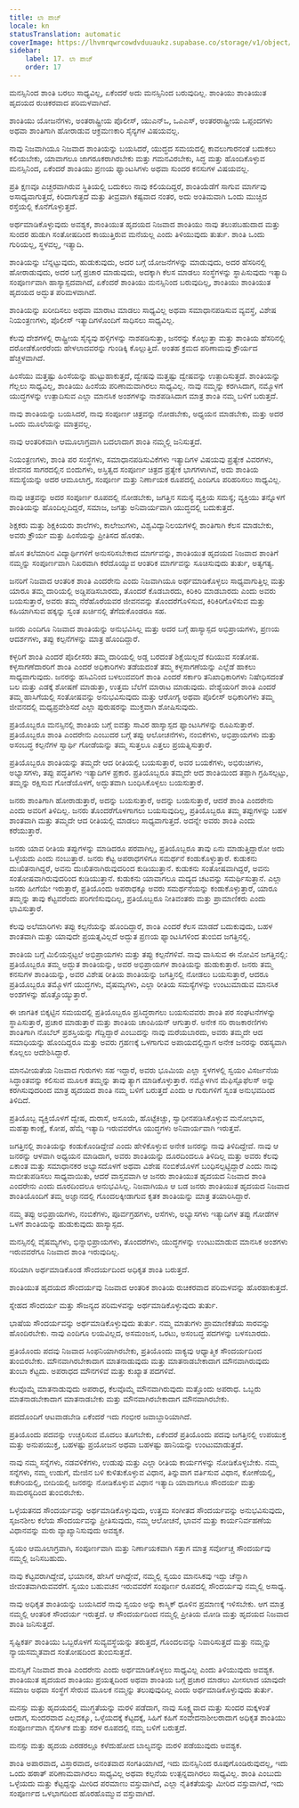 ```yaml
---
title: ಲಾ ಪಾಜ್
locale: kn
statusTranslation: automatic
coverImage: https://lhvmrqwrcowdvduuaukz.supabase.co/storage/v1/object/public/strapi-uploads/small_cover-educacion-fundamental.webp-2d51a7828a2b1309555be27f7e2a61a0.webp
sidebar:
    label: 17. ಲಾ ಪಾಜ್
    order: 17
---
```

ಮನಸ್ಸಿನಿಂದ ಶಾಂತಿ ಬರಲು ಸಾಧ್ಯವಿಲ್ಲ, ಏಕೆಂದರೆ ಅದು ಮನಸ್ಸಿನಿಂದ ಬರುವುದಿಲ್ಲ. ಶಾಂತಿಯು ಶಾಂತಿಯುತ ಹೃದಯದ ರುಚಿಕರವಾದ ಪರಿಮಳವಾಗಿದೆ.

ಶಾಂತಿಯು ಯೋಜನೆಗಳು, ಅಂತರಾಷ್ಟ್ರೀಯ ಪೊಲೀಸ್, ಯುಎನ್ಒ, ಒಎಎಸ್, ಅಂತರರಾಷ್ಟ್ರೀಯ ಒಪ್ಪಂದಗಳು ಅಥವಾ ಶಾಂತಿಗಾಗಿ ಹೋರಾಡುವ ಆಕ್ರಮಣಕಾರಿ ಸೈನ್ಯಗಳ ವಿಷಯವಲ್ಲ.

ನಾವು ನಿಜವಾಗಿಯೂ ನಿಜವಾದ ಶಾಂತಿಯನ್ನು ಬಯಸಿದರೆ, ಯುದ್ಧದ ಸಮಯದಲ್ಲಿ ಕಾವಲುಗಾರನಂತೆ ಬದುಕಲು ಕಲಿಯಬೇಕು, ಯಾವಾಗಲೂ ಜಾಗರೂಕರಾಗಿರಬೇಕು ಮತ್ತು ಗಮನವಿರಬೇಕು, ಸಿದ್ಧ ಮತ್ತು ಹೊಂದಿಕೊಳ್ಳುವ ಮನಸ್ಸಿನಿಂದ, ಏಕೆಂದರೆ ಶಾಂತಿಯು ಪ್ರಣಯ ಫ್ಯಾಂಟಸಿಗಳು ಅಥವಾ ಸುಂದರ ಕನಸುಗಳ ವಿಷಯವಲ್ಲ.

ಪ್ರತಿ ಕ್ಷಣವೂ ಎಚ್ಚರವಾಗಿರುವ ಸ್ಥಿತಿಯಲ್ಲಿ ಬದುಕಲು ನಾವು ಕಲಿಯದಿದ್ದರೆ, ಶಾಂತಿಯೆಡೆಗೆ ಸಾಗುವ ಮಾರ್ಗವು ಅಸಾಧ್ಯವಾಗುತ್ತದೆ, ಕಿರಿದಾಗುತ್ತದೆ ಮತ್ತು ತೀವ್ರವಾಗಿ ಕಷ್ಟವಾದ ನಂತರ, ಅದು ಅಂತಿಮವಾಗಿ ಒಂದು ಮುಚ್ಚಿದ ರಸ್ತೆಯಲ್ಲಿ ಕೊನೆಗೊಳ್ಳುತ್ತದೆ.

ಅರ್ಥಮಾಡಿಕೊಳ್ಳುವುದು ಅವಶ್ಯಕ, ಶಾಂತಿಯುತ ಹೃದಯದ ನಿಜವಾದ ಶಾಂತಿಯು ನಾವು ತಲುಪಬಹುದಾದ ಮತ್ತು ಸುಂದರ ಹುಡುಗಿ ಸಂತೋಷದಿಂದ ಕಾಯುತ್ತಿರುವ ಮನೆಯಲ್ಲ ಎಂದು ತಿಳಿಯುವುದು ತುರ್ತು. ಶಾಂತಿ ಒಂದು ಗುರಿಯಲ್ಲ, ಸ್ಥಳವಲ್ಲ, ಇತ್ಯಾದಿ.

ಶಾಂತಿಯನ್ನು ಬೆನ್ನಟ್ಟುವುದು, ಹುಡುಕುವುದು, ಅದರ ಬಗ್ಗೆ ಯೋಜನೆಗಳನ್ನು ಮಾಡುವುದು, ಅದರ ಹೆಸರಿನಲ್ಲಿ ಹೋರಾಡುವುದು, ಅದರ ಬಗ್ಗೆ ಪ್ರಚಾರ ಮಾಡುವುದು, ಅದಕ್ಕಾಗಿ ಕೆಲಸ ಮಾಡಲು ಸಂಸ್ಥೆಗಳನ್ನು ಸ್ಥಾಪಿಸುವುದು ಇತ್ಯಾದಿ ಸಂಪೂರ್ಣವಾಗಿ ಹಾಸ್ಯಾಸ್ಪದವಾಗಿದೆ, ಏಕೆಂದರೆ ಶಾಂತಿಯು ಮನಸ್ಸಿನಿಂದ ಬರುವುದಿಲ್ಲ, ಶಾಂತಿಯು ಶಾಂತಿಯುತ ಹೃದಯದ ಅದ್ಭುತ ಪರಿಮಳವಾಗಿದೆ.

ಶಾಂತಿಯನ್ನು ಖರೀದಿಸಲು ಅಥವಾ ಮಾರಾಟ ಮಾಡಲು ಸಾಧ್ಯವಿಲ್ಲ ಅಥವಾ ಸಮಾಧಾನಪಡಿಸುವ ವ್ಯವಸ್ಥೆ, ವಿಶೇಷ ನಿಯಂತ್ರಣಗಳು, ಪೊಲೀಸ್ ಇತ್ಯಾದಿಗಳೊಂದಿಗೆ ಸಾಧಿಸಲು ಸಾಧ್ಯವಿಲ್ಲ.

ಕೆಲವು ದೇಶಗಳಲ್ಲಿ ರಾಷ್ಟ್ರೀಯ ಸೈನ್ಯವು ಹಳ್ಳಿಗಳನ್ನು ನಾಶಪಡಿಸುತ್ತಾ, ಜನರನ್ನು ಕೊಲ್ಲುತ್ತಾ ಮತ್ತು ಶಾಂತಿಯ ಹೆಸರಿನಲ್ಲಿ ದರೋಡೆಕೋರರೆಂದು ಹೇಳಲಾದವರನ್ನು ಗುಂಡಿಕ್ಕಿ ಕೊಲ್ಲುತ್ತಿದೆ. ಅಂತಹ ಕ್ರಮದ ಪರಿಣಾಮವು ಕ್ರೌರ್ಯದ ಹೆಚ್ಚಳವಾಗಿದೆ.

ಹಿಂಸೆಯು ಮತ್ತಷ್ಟು ಹಿಂಸೆಯನ್ನು ಹುಟ್ಟುಹಾಕುತ್ತದೆ, ದ್ವೇಷವು ಮತ್ತಷ್ಟು ದ್ವೇಷವನ್ನು ಉತ್ಪಾದಿಸುತ್ತದೆ. ಶಾಂತಿಯನ್ನು ಗೆಲ್ಲಲು ಸಾಧ್ಯವಿಲ್ಲ, ಶಾಂತಿಯು ಹಿಂಸೆಯ ಪರಿಣಾಮವಾಗಿರಲು ಸಾಧ್ಯವಿಲ್ಲ. ನಾವು ನಮ್ಮನ್ನು ಕರಗಿಸಿದಾಗ, ನಮ್ಮೊಳಗೆ ಯುದ್ಧಗಳನ್ನು ಉತ್ಪಾದಿಸುವ ಎಲ್ಲಾ ಮಾನಸಿಕ ಅಂಶಗಳನ್ನು ನಾಶಪಡಿಸಿದಾಗ ಮಾತ್ರ ಶಾಂತಿ ನಮ್ಮ ಬಳಿಗೆ ಬರುತ್ತದೆ.

ನಾವು ಶಾಂತಿಯನ್ನು ಬಯಸಿದರೆ, ನಾವು ಸಂಪೂರ್ಣ ಚಿತ್ರವನ್ನು ನೋಡಬೇಕು, ಅಧ್ಯಯನ ಮಾಡಬೇಕು, ಮತ್ತು ಅದರ ಒಂದು ಮೂಲೆಯನ್ನು ಮಾತ್ರವಲ್ಲ.

ನಾವು ಆಂತರಿಕವಾಗಿ ಆಮೂಲಾಗ್ರವಾಗಿ ಬದಲಾದಾಗ ಶಾಂತಿ ನಮ್ಮಲ್ಲಿ ಜನಿಸುತ್ತದೆ.

ನಿಯಂತ್ರಣಗಳು, ಶಾಂತಿ ಪರ ಸಂಸ್ಥೆಗಳು, ಸಮಾಧಾನಪಡಿಸುವಿಕೆಗಳು ಇತ್ಯಾದಿಗಳ ವಿಷಯವು ಪ್ರತ್ಯೇಕ ವಿವರಗಳು, ಜೀವನದ ಸಾಗರದಲ್ಲಿನ ಬಿಂದುಗಳು, ಅಸ್ತಿತ್ವದ ಸಂಪೂರ್ಣ ಚಿತ್ರದ ಪ್ರತ್ಯೇಕ ಭಾಗಗಳಾಗಿವೆ, ಅದು ಶಾಂತಿಯ ಸಮಸ್ಯೆಯನ್ನು ಅದರ ಆಮೂಲಾಗ್ರ, ಸಂಪೂರ್ಣ ಮತ್ತು ನಿರ್ಣಾಯಕ ರೂಪದಲ್ಲಿ ಎಂದಿಗೂ ಪರಿಹರಿಸಲು ಸಾಧ್ಯವಿಲ್ಲ.

ನಾವು ಚಿತ್ರವನ್ನು ಅದರ ಸಂಪೂರ್ಣ ರೂಪದಲ್ಲಿ ನೋಡಬೇಕು, ಜಗತ್ತಿನ ಸಮಸ್ಯೆ ವ್ಯಕ್ತಿಯ ಸಮಸ್ಯೆ; ವ್ಯಕ್ತಿಯು ತನ್ನೊಳಗೆ ಶಾಂತಿಯನ್ನು ಹೊಂದಿಲ್ಲದಿದ್ದರೆ, ಸಮಾಜ, ಜಗತ್ತು ಅನಿವಾರ್ಯವಾಗಿ ಯುದ್ಧದಲ್ಲಿ ಬದುಕುತ್ತದೆ.

ಶಿಕ್ಷಕರು ಮತ್ತು ಶಿಕ್ಷಕಿಯರು ಶಾಲೆಗಳು, ಕಾಲೇಜುಗಳು, ವಿಶ್ವವಿದ್ಯಾನಿಲಯಗಳಲ್ಲಿ ಶಾಂತಿಗಾಗಿ ಕೆಲಸ ಮಾಡಬೇಕು, ಅವರು ಕ್ರೌರ್ಯ ಮತ್ತು ಹಿಂಸೆಯನ್ನು ಪ್ರೀತಿಸದ ಹೊರತು.

ಹೊಸ ತಲೆಮಾರಿನ ವಿದ್ಯಾರ್ಥಿಗಳಿಗೆ ಅನುಸರಿಸಬೇಕಾದ ಮಾರ್ಗವನ್ನು, ಶಾಂತಿಯುತ ಹೃದಯದ ನಿಜವಾದ ಶಾಂತಿಗೆ ನಮ್ಮನ್ನು ಸಂಪೂರ್ಣವಾಗಿ ನಿಖರವಾಗಿ ಕರೆದೊಯ್ಯುವ ಆಂತರಿಕ ಮಾರ್ಗವನ್ನು ಸೂಚಿಸುವುದು ತುರ್ತು, ಅತ್ಯಗತ್ಯ.

ಜನರಿಗೆ ನಿಜವಾದ ಆಂತರಿಕ ಶಾಂತಿ ಎಂದರೇನು ಎಂದು ನಿಜವಾಗಿಯೂ ಅರ್ಥಮಾಡಿಕೊಳ್ಳಲು ಸಾಧ್ಯವಾಗುತ್ತಿಲ್ಲ ಮತ್ತು ಯಾರೂ ತಮ್ಮ ದಾರಿಯಲ್ಲಿ ಅಡ್ಡಿಪಡಿಸಬಾರದು, ತೊಂದರೆ ಕೊಡಬಾರದು, ಕಿರಿಕಿರಿ ಮಾಡಬಾರದು ಎಂದು ಅವರು ಬಯಸುತ್ತಾರೆ, ಅವರು ತಮ್ಮ ನೆರೆಹೊರೆಯವರ ಜೀವನವನ್ನು ತೊಂದರೆಗೊಳಿಸುವ, ಕಿರಿಕಿರಿಗೊಳಿಸುವ ಮತ್ತು ಕಹಿಯಾಗಿಸುವ ಹಕ್ಕನ್ನು ಸ್ವಂತ ಖರ್ಚಿನಲ್ಲಿ ತೆಗೆದುಕೊಂಡರೂ ಸಹ.

ಜನರು ಎಂದಿಗೂ ನಿಜವಾದ ಶಾಂತಿಯನ್ನು ಅನುಭವಿಸಿಲ್ಲ ಮತ್ತು ಅದರ ಬಗ್ಗೆ ಹಾಸ್ಯಾಸ್ಪದ ಅಭಿಪ್ರಾಯಗಳು, ಪ್ರಣಯ ಆದರ್ಶಗಳು, ತಪ್ಪು ಕಲ್ಪನೆಗಳನ್ನು ಮಾತ್ರ ಹೊಂದಿದ್ದಾರೆ.

ಕಳ್ಳರಿಗೆ ಶಾಂತಿ ಎಂದರೆ ಪೊಲೀಸರು ತಮ್ಮ ದಾರಿಯಲ್ಲಿ ಅಡ್ಡ ಬರದಂತೆ ಶಿಕ್ಷೆಯಿಲ್ಲದೆ ಕದಿಯುವ ಸಂತೋಷ. ಕಳ್ಳಸಾಗಣೆದಾರರಿಗೆ ಶಾಂತಿ ಎಂದರೆ ಅಧಿಕಾರಿಗಳು ತಡೆಯದಂತೆ ತಮ್ಮ ಕಳ್ಳಸಾಗಣೆಯನ್ನು ಎಲ್ಲೆಡೆ ಹಾಕಲು ಸಾಧ್ಯವಾಗುವುದು. ಜನರನ್ನು ಹಸಿವಿನಿಂದ ಬಳಲುವವರಿಗೆ ಶಾಂತಿ ಎಂದರೆ ಸರ್ಕಾರಿ ತನಿಖಾಧಿಕಾರಿಗಳು ನಿಷೇಧಿಸದಂತೆ ಬಲ ಮತ್ತು ಎಡಕ್ಕೆ ಶೋಷಣೆ ಮಾಡುತ್ತಾ, ಉತ್ತಮ ಬೆಲೆಗೆ ಮಾರಾಟ ಮಾಡುವುದು. ವೇಶ್ಯೆಯರಿಗೆ ಶಾಂತಿ ಎಂದರೆ ತಮ್ಮ ಹಾಸಿಗೆಯಲ್ಲಿ ಸಂತೋಷವನ್ನು ಅನುಭವಿಸುವುದು ಮತ್ತು ಆರೋಗ್ಯ ಅಥವಾ ಪೊಲೀಸ್ ಅಧಿಕಾರಿಗಳು ತಮ್ಮ ಜೀವನದಲ್ಲಿ ಮಧ್ಯಪ್ರವೇಶಿಸದೆ ಎಲ್ಲಾ ಪುರುಷರನ್ನು ಮುಕ್ತವಾಗಿ ಶೋಷಿಸುವುದು.

ಪ್ರತಿಯೊಬ್ಬರೂ ಮನಸ್ಸಿನಲ್ಲಿ ಶಾಂತಿಯ ಬಗ್ಗೆ ಐವತ್ತು ಸಾವಿರ ಹಾಸ್ಯಾಸ್ಪದ ಫ್ಯಾಂಟಸಿಗಳನ್ನು ರೂಪಿಸುತ್ತಾರೆ. ಪ್ರತಿಯೊಬ್ಬರೂ ಶಾಂತಿ ಎಂದರೇನು ಎಂಬುದರ ಬಗ್ಗೆ ತಪ್ಪು ಆಲೋಚನೆಗಳು, ನಂಬಿಕೆಗಳು, ಅಭಿಪ್ರಾಯಗಳು ಮತ್ತು ಅಸಂಬದ್ಧ ಕಲ್ಪನೆಗಳ ಸ್ವಾರ್ಥಿ ಗೋಡೆಯನ್ನು ತಮ್ಮ ಸುತ್ತಲೂ ಎತ್ತಲು ಪ್ರಯತ್ನಿಸುತ್ತಾರೆ.

ಪ್ರತಿಯೊಬ್ಬರೂ ಶಾಂತಿಯನ್ನು ತಮ್ಮದೇ ಆದ ರೀತಿಯಲ್ಲಿ ಬಯಸುತ್ತಾರೆ, ಅವರ ಬಯಕೆಗಳು, ಅಭಿರುಚಿಗಳು, ಅಭ್ಯಾಸಗಳು, ತಪ್ಪು ಪದ್ಧತಿಗಳು ಇತ್ಯಾದಿಗಳ ಪ್ರಕಾರ. ಪ್ರತಿಯೊಬ್ಬರೂ ತಮ್ಮದೇ ಆದ ಶಾಂತಿಯಿಂದ ತಪ್ಪಾಗಿ ಗ್ರಹಿಸಲ್ಪಟ್ಟು, ತಮ್ಮನ್ನು ರಕ್ಷಿಸುವ ಗೋಡೆಯೊಳಗೆ, ಅದ್ಭುತವಾಗಿ ಬಂಧಿಸಿಕೊಳ್ಳಲು ಬಯಸುತ್ತಾರೆ.

ಜನರು ಶಾಂತಿಗಾಗಿ ಹೋರಾಡುತ್ತಾರೆ, ಅದನ್ನು ಬಯಸುತ್ತಾರೆ, ಅದನ್ನು ಬಯಸುತ್ತಾರೆ, ಆದರೆ ಶಾಂತಿ ಎಂದರೇನು ಎಂದು ಅವರಿಗೆ ತಿಳಿದಿಲ್ಲ. ಜನರು ತೊಂದರೆಗೊಳಗಾಗಲು ಬಯಸುವುದಿಲ್ಲ, ಪ್ರತಿಯೊಬ್ಬರೂ ತಮ್ಮ ತಪ್ಪುಗಳನ್ನು ಬಹಳ ಶಾಂತವಾಗಿ ಮತ್ತು ತಮ್ಮದೇ ಆದ ರೀತಿಯಲ್ಲಿ ಮಾಡಲು ಸಾಧ್ಯವಾಗುತ್ತದೆ. ಅದನ್ನೇ ಅವರು ಶಾಂತಿ ಎಂದು ಕರೆಯುತ್ತಾರೆ.

ಜನರು ಯಾವ ರೀತಿಯ ತಪ್ಪುಗಳನ್ನು ಮಾಡಿದರೂ ಪರವಾಗಿಲ್ಲ, ಪ್ರತಿಯೊಬ್ಬರೂ ತಾವು ಏನು ಮಾಡುತ್ತಿದ್ದಾರೋ ಅದು ಒಳ್ಳೆಯದು ಎಂದು ನಂಬುತ್ತಾರೆ. ಜನರು ಕೆಟ್ಟ ಅಪರಾಧಗಳಿಗೂ ಸಮರ್ಥನೆ ಕಂಡುಕೊಳ್ಳುತ್ತಾರೆ. ಕುಡುಕನು ದುಃಖಿತನಾಗಿದ್ದರೆ, ಅವನು ದುಃಖಿತನಾಗಿರುವುದರಿಂದ ಕುಡಿಯುತ್ತಾನೆ. ಕುಡುಕನು ಸಂತೋಷವಾಗಿದ್ದರೆ, ಅವನು ಸಂತೋಷವಾಗಿರುವುದರಿಂದ ಕುಡಿಯುತ್ತಾನೆ. ಕುಡುಕನು ಯಾವಾಗಲೂ ಮದ್ಯದ ಚಟವನ್ನು ಸಮರ್ಥಿಸುತ್ತಾನೆ. ಎಲ್ಲಾ ಜನರು ಹೀಗೆಯೇ ಇರುತ್ತಾರೆ, ಪ್ರತಿಯೊಂದು ಅಪರಾಧಕ್ಕೂ ಅವರು ಸಮರ್ಥನೆಯನ್ನು ಕಂಡುಕೊಳ್ಳುತ್ತಾರೆ, ಯಾರೂ ತಮ್ಮನ್ನು ತಾವು ಕೆಟ್ಟವರೆಂದು ಪರಿಗಣಿಸುವುದಿಲ್ಲ, ಪ್ರತಿಯೊಬ್ಬರೂ ನೀತಿವಂತರು ಮತ್ತು ಪ್ರಾಮಾಣಿಕರು ಎಂದು ಭಾವಿಸುತ್ತಾರೆ.

ಕೆಲವು ಅಲೆಮಾರಿಗಳು ತಪ್ಪು ಕಲ್ಪನೆಯನ್ನು ಹೊಂದಿದ್ದಾರೆ, ಶಾಂತಿ ಎಂದರೆ ಕೆಲಸ ಮಾಡದೆ ಬದುಕುವುದು, ಬಹಳ ಶಾಂತವಾಗಿ ಮತ್ತು ಯಾವುದೇ ಪ್ರಯತ್ನವಿಲ್ಲದೆ ಅದ್ಭುತ ಪ್ರಣಯ ಫ್ಯಾಂಟಸಿಗಳಿಂದ ತುಂಬಿದ ಜಗತ್ತಿನಲ್ಲಿ.

ಶಾಂತಿಯ ಬಗ್ಗೆ ಮಿಲಿಯನ್ಗಟ್ಟಲೆ ಅಭಿಪ್ರಾಯಗಳು ಮತ್ತು ತಪ್ಪು ಕಲ್ಪನೆಗಳಿವೆ. ನಾವು ವಾಸಿಸುವ ಈ ನೋವಿನ ಜಗತ್ತಿನಲ್ಲಿ: ಪ್ರತಿಯೊಬ್ಬರೂ ತಮ್ಮ ಅದ್ಭುತ ಶಾಂತಿಯನ್ನು, ಅವರ ಅಭಿಪ್ರಾಯಗಳ ಶಾಂತಿಯನ್ನು ಹುಡುಕುತ್ತಾರೆ. ಜನರು ತಮ್ಮ ಕನಸುಗಳ ಶಾಂತಿಯನ್ನು, ಅವರ ವಿಶೇಷ ರೀತಿಯ ಶಾಂತಿಯನ್ನು ಜಗತ್ತಿನಲ್ಲಿ ನೋಡಲು ಬಯಸುತ್ತಾರೆ, ಆದರೂ ಪ್ರತಿಯೊಬ್ಬರೂ ತಮ್ಮೊಳಗೆ ಯುದ್ಧಗಳು, ವೈಷಮ್ಯಗಳು, ಎಲ್ಲಾ ರೀತಿಯ ಸಮಸ್ಯೆಗಳನ್ನು ಉಂಟುಮಾಡುವ ಮಾನಸಿಕ ಅಂಶಗಳನ್ನು ಹೊತ್ತೊಯ್ಯುತ್ತಾರೆ.

ಈ ಜಾಗತಿಕ ಬಿಕ್ಕಟ್ಟಿನ ಸಮಯದಲ್ಲಿ ಪ್ರತಿಯೊಬ್ಬರೂ ಪ್ರಸಿದ್ಧರಾಗಲು ಬಯಸುವವರು ಶಾಂತಿ ಪರ ಸಂಘಟನೆಗಳನ್ನು ಸ್ಥಾಪಿಸುತ್ತಾರೆ, ಪ್ರಚಾರ ಮಾಡುತ್ತಾರೆ ಮತ್ತು ಶಾಂತಿಯ ಚಾಂಪಿಯನ್ ಆಗುತ್ತಾರೆ. ಅನೇಕ ನರಿ ರಾಜಕಾರಣಿಗಳು ಶಾಂತಿಗಾಗಿ ನೊಬೆಲ್ ಪ್ರಶಸ್ತಿಯನ್ನು ಗೆದ್ದಿದ್ದಾರೆ ಎಂಬುದನ್ನು ನಾವು ಮರೆಯಬಾರದು, ಅವರು ತಮ್ಮದೇ ಆದ ಸಮಾಧಿಯನ್ನು ಹೊಂದಿದ್ದರೂ ಮತ್ತು ಅವರು ಗ್ರಹಣಕ್ಕೆ ಒಳಗಾಗುವ ಅಪಾಯದಲ್ಲಿದ್ದಾಗ ಅನೇಕ ಜನರನ್ನು ರಹಸ್ಯವಾಗಿ ಕೊಲ್ಲಲು ಆದೇಶಿಸಿದ್ದಾರೆ.

ಮಾನವೀಯತೆಯ ನಿಜವಾದ ಗುರುಗಳು ಸಹ ಇದ್ದಾರೆ, ಅವರು ಭೂಮಿಯ ಎಲ್ಲಾ ಸ್ಥಳಗಳಲ್ಲಿ ಸ್ವಯಂ ವಿಸರ್ಜನೆಯ ಸಿದ್ಧಾಂತವನ್ನು ಕಲಿಸುವ ಮೂಲಕ ತಮ್ಮನ್ನು ತಾವು ತ್ಯಾಗ ಮಾಡಿಕೊಳ್ಳುತ್ತಾರೆ. ನಮ್ಮೊಳಗಿನ ಮೆಫಿಸ್ಟೊಫೆಲಸ್ ಅನ್ನು ಕರಗಿಸುವುದರಿಂದ ಮಾತ್ರ ಹೃದಯದ ಶಾಂತಿ ನಮ್ಮ ಬಳಿಗೆ ಬರುತ್ತದೆ ಎಂದು ಆ ಗುರುಗಳಿಗೆ ಸ್ವಂತ ಅನುಭವದಿಂದ ತಿಳಿದಿದೆ.

ಪ್ರತಿಯೊಬ್ಬ ವ್ಯಕ್ತಿಯೊಳಗೆ ದ್ವೇಷ, ದುರಾಸೆ, ಅಸೂಯೆ, ಹೊಟ್ಟೆಕಿಚ್ಚು, ಸ್ವಾಧೀನಪಡಿಸಿಕೊಳ್ಳುವ ಮನೋಭಾವ, ಮಹತ್ವಾಕಾಂಕ್ಷೆ, ಕೋಪ, ಹೆಮ್ಮೆ ಇತ್ಯಾದಿ ಇರುವವರೆಗೂ ಯುದ್ಧಗಳು ಅನಿವಾರ್ಯವಾಗಿ ಇರುತ್ತವೆ.

ಜಗತ್ತಿನಲ್ಲಿ ಶಾಂತಿಯನ್ನು ಕಂಡುಕೊಂಡಿದ್ದೇವೆ ಎಂದು ಹೇಳಿಕೊಳ್ಳುವ ಅನೇಕ ಜನರನ್ನು ನಾವು ತಿಳಿದಿದ್ದೇವೆ. ನಾವು ಆ ಜನರನ್ನು ಆಳವಾಗಿ ಅಧ್ಯಯನ ಮಾಡಿದಾಗ, ಅವರು ಶಾಂತಿಯನ್ನು ದೂರದಿಂದಲೂ ತಿಳಿದಿಲ್ಲ ಮತ್ತು ಅವರು ಕೆಲವು ಏಕಾಂತ ಮತ್ತು ಸಮಾಧಾನಕರ ಅಭ್ಯಾಸದೊಳಗೆ ಅಥವಾ ವಿಶೇಷ ನಂಬಿಕೆಯೊಳಗೆ ಬಂಧಿಸಲ್ಪಟ್ಟಿದ್ದಾರೆ ಎಂದು ನಾವು ಸಾಬೀತುಪಡಿಸಲು ಸಾಧ್ಯವಾಯಿತು, ಆದರೆ ವಾಸ್ತವವಾಗಿ ಆ ಜನರು ಶಾಂತಿಯುತ ಹೃದಯದ ನಿಜವಾದ ಶಾಂತಿ ಎಂದರೇನು ಎಂದು ದೂರದಿಂದಲೂ ಅನುಭವಿಸಿಲ್ಲ. ನಿಜವಾಗಿಯೂ ಆ ಬಡ ಜನರು ಶಾಂತಿಯುತ ಹೃದಯದ ನಿಜವಾದ ಶಾಂತಿಯೊಂದಿಗೆ ತಮ್ಮ ಅಜ್ಞಾನದಲ್ಲಿ ಗೊಂದಲಕ್ಕೀಡಾಗುವ ಕೃತಕ ಶಾಂತಿಯನ್ನು ಮಾತ್ರ ತಯಾರಿಸಿದ್ದಾರೆ.

ನಮ್ಮ ತಪ್ಪು ಅಭಿಪ್ರಾಯಗಳು, ನಂಬಿಕೆಗಳು, ಪೂರ್ವಗ್ರಹಗಳು, ಆಸೆಗಳು, ಅಭ್ಯಾಸಗಳು ಇತ್ಯಾದಿಗಳ ತಪ್ಪು ಗೋಡೆಗಳ ಒಳಗೆ ಶಾಂತಿಯನ್ನು ಹುಡುಕುವುದು ಹಾಸ್ಯಾಸ್ಪದ.

ಮನಸ್ಸಿನಲ್ಲಿ ವೈಷಮ್ಯಗಳು, ಭಿನ್ನಾಭಿಪ್ರಾಯಗಳು, ತೊಂದರೆಗಳು, ಯುದ್ಧಗಳನ್ನು ಉಂಟುಮಾಡುವ ಮಾನಸಿಕ ಅಂಶಗಳು ಇರುವವರೆಗೂ ನಿಜವಾದ ಶಾಂತಿ ಇರುವುದಿಲ್ಲ.

ಸರಿಯಾಗಿ ಅರ್ಥಮಾಡಿಕೊಂಡ ಸೌಂದರ್ಯದಿಂದ ಅಧಿಕೃತ ಶಾಂತಿ ಬರುತ್ತದೆ.

ಶಾಂತಿಯುತ ಹೃದಯದ ಸೌಂದರ್ಯವು ನಿಜವಾದ ಆಂತರಿಕ ಶಾಂತಿಯ ರುಚಿಕರವಾದ ಪರಿಮಳವನ್ನು ಹೊರಹಾಕುತ್ತದೆ.

ಸ್ನೇಹದ ಸೌಂದರ್ಯ ಮತ್ತು ಸೌಜನ್ಯದ ಪರಿಮಳವನ್ನು ಅರ್ಥಮಾಡಿಕೊಳ್ಳುವುದು ತುರ್ತು.

ಭಾಷೆಯ ಸೌಂದರ್ಯವನ್ನು ಅರ್ಥಮಾಡಿಕೊಳ್ಳುವುದು ತುರ್ತು. ನಮ್ಮ ಮಾತುಗಳು ಪ್ರಾಮಾಣಿಕತೆಯ ಸಾರವನ್ನು ಹೊಂದಿರಬೇಕು. ನಾವು ಎಂದಿಗೂ ಲಯವಿಲ್ಲದ, ಅಸಮಂಜಸ, ಒರಟು, ಅಸಂಬದ್ಧ ಪದಗಳನ್ನು ಬಳಸಬಾರದು.

ಪ್ರತಿಯೊಂದು ಪದವು ನಿಜವಾದ ಸಿಂಫನಿಯಾಗಿರಬೇಕು, ಪ್ರತಿಯೊಂದು ವಾಕ್ಯವು ಆಧ್ಯಾತ್ಮಿಕ ಸೌಂದರ್ಯದಿಂದ ತುಂಬಿರಬೇಕು. ಮೌನವಾಗಿರಬೇಕಾದಾಗ ಮಾತನಾಡುವುದು ಮತ್ತು ಮಾತನಾಡಬೇಕಾದಾಗ ಮೌನವಾಗಿರುವುದು ತುಂಬಾ ಕೆಟ್ಟದು. ಅಪರಾಧದ ಮೌನಗಳಿವೆ ಮತ್ತು ಕುಖ್ಯಾತ ಪದಗಳಿವೆ.

ಕೆಲವೊಮ್ಮೆ ಮಾತನಾಡುವುದು ಅಪರಾಧ, ಕೆಲವೊಮ್ಮೆ ಮೌನವಾಗಿರುವುದು ಮತ್ತೊಂದು ಅಪರಾಧ. ಒಬ್ಬರು ಮಾತನಾಡಬೇಕಾದಾಗ ಮಾತನಾಡಬೇಕು ಮತ್ತು ಮೌನವಾಗಿರಬೇಕಾದಾಗ ಮೌನವಾಗಿರಬೇಕು.

ಪದದೊಂದಿಗೆ ಆಟವಾಡಬೇಡಿ ಏಕೆಂದರೆ ಇದು ಗಂಭೀರ ಜವಾಬ್ದಾರಿಯಾಗಿದೆ.

ಪ್ರತಿಯೊಂದು ಪದವನ್ನು ಉಚ್ಚರಿಸುವ ಮೊದಲು ತೂಗಬೇಕು, ಏಕೆಂದರೆ ಪ್ರತಿಯೊಂದು ಪದವು ಜಗತ್ತಿನಲ್ಲಿ ಉಪಯುಕ್ತ ಮತ್ತು ಅನುಪಯುಕ್ತ, ಬಹಳಷ್ಟು ಪ್ರಯೋಜನ ಅಥವಾ ಬಹಳಷ್ಟು ಹಾನಿಯನ್ನು ಉಂಟುಮಾಡುತ್ತದೆ.

ನಾವು ನಮ್ಮ ಸನ್ನೆಗಳು, ನಡವಳಿಕೆಗಳು, ಉಡುಪು ಮತ್ತು ಎಲ್ಲಾ ರೀತಿಯ ಕಾರ್ಯಗಳನ್ನು ನೋಡಿಕೊಳ್ಳಬೇಕು. ನಮ್ಮ ಸನ್ನೆಗಳು, ನಮ್ಮ ಉಡುಗೆ, ಮೇಜಿನ ಬಳಿ ಕುಳಿತುಕೊಳ್ಳುವ ವಿಧಾನ, ತಿನ್ನುವಾಗ ವರ್ತಿಸುವ ವಿಧಾನ, ಕೋಣೆಯಲ್ಲಿ, ಕಚೇರಿಯಲ್ಲಿ, ಬೀದಿಯಲ್ಲಿ ಜನರನ್ನು ನೋಡಿಕೊಳ್ಳುವ ವಿಧಾನ ಇತ್ಯಾದಿ ಯಾವಾಗಲೂ ಸೌಂದರ್ಯ ಮತ್ತು ಸಾಮರಸ್ಯದಿಂದ ತುಂಬಿರಬೇಕು.

ಒಳ್ಳೆಯತನದ ಸೌಂದರ್ಯವನ್ನು ಅರ್ಥಮಾಡಿಕೊಳ್ಳುವುದು, ಉತ್ತಮ ಸಂಗೀತದ ಸೌಂದರ್ಯವನ್ನು ಅನುಭವಿಸುವುದು, ಸೃಜನಶೀಲ ಕಲೆಯ ಸೌಂದರ್ಯವನ್ನು ಪ್ರೀತಿಸುವುದು, ನಮ್ಮ ಆಲೋಚನೆ, ಭಾವನೆ ಮತ್ತು ಕಾರ್ಯನಿರ್ವಹಣೆಯ ವಿಧಾನವನ್ನು ಮರು ವ್ಯಾಖ್ಯಾನಿಸುವುದು ಅವಶ್ಯಕ.

ಸ್ವಯಂ ಆಮೂಲಾಗ್ರವಾಗಿ, ಸಂಪೂರ್ಣವಾಗಿ ಮತ್ತು ನಿರ್ಣಾಯಕವಾಗಿ ಸತ್ತಾಗ ಮಾತ್ರ ಸರ್ವೋಚ್ಚ ಸೌಂದರ್ಯವು ನಮ್ಮಲ್ಲಿ ಜನಿಸಬಹುದು.

ನಾವು ಕೆಟ್ಟವರಾಗಿದ್ದೇವೆ, ಭಯಾನಕ, ಹೇಸಿಗೆ ಆಗಿದ್ದೇವೆ, ನಮ್ಮಲ್ಲಿ ಸ್ವಯಂ ಮಾನಸಿಕವು ಇದ್ದು ಚೆನ್ನಾಗಿ ಜೀವಂತವಾಗಿರುವವರೆಗೆ. ಸ್ವಯಂ ಬಹುವಚನ ಇರುವವರೆಗೆ ಸಂಪೂರ್ಣ ರೂಪದಲ್ಲಿ ಸೌಂದರ್ಯವು ನಮ್ಮಲ್ಲಿ ಅಸಾಧ್ಯ.

ನಾವು ಅಧಿಕೃತ ಶಾಂತಿಯನ್ನು ಬಯಸಿದರೆ ನಾವು ಸ್ವಯಂ ಅನ್ನು ಕಾಸ್ಮಿಕ್ ಧೂಳಿನ ಪ್ರಮಾಣಕ್ಕೆ ಇಳಿಸಬೇಕು. ಆಗ ಮಾತ್ರ ನಮ್ಮಲ್ಲಿ ಆಂತರಿಕ ಸೌಂದರ್ಯ ಇರುತ್ತದೆ. ಆ ಸೌಂದರ್ಯದಿಂದ ನಮ್ಮಲ್ಲಿ ಪ್ರೀತಿಯ ಮೋಡಿ ಮತ್ತು ಹೃದಯದ ನಿಜವಾದ ಶಾಂತಿ ಜನಿಸುತ್ತದೆ.

ಸೃಷ್ಟಿಕರ್ತ ಶಾಂತಿಯು ಒಬ್ಬರೊಳಗೆ ಸುವ್ಯವಸ್ಥೆಯನ್ನು ತರುತ್ತದೆ, ಗೊಂದಲವನ್ನು ನಿವಾರಿಸುತ್ತದೆ ಮತ್ತು ನಮ್ಮನ್ನು ನ್ಯಾಯಸಮ್ಮತವಾದ ಸಂತೋಷದಿಂದ ತುಂಬಿಸುತ್ತದೆ.

ಮನಸ್ಸಿಗೆ ನಿಜವಾದ ಶಾಂತಿ ಎಂದರೇನು ಎಂದು ಅರ್ಥಮಾಡಿಕೊಳ್ಳಲು ಸಾಧ್ಯವಿಲ್ಲ ಎಂದು ತಿಳಿಯುವುದು ಅವಶ್ಯಕ. ಶಾಂತಿಯುತ ಹೃದಯದ ಶಾಂತಿಯು ಪ್ರಯತ್ನದಿಂದ ಅಥವಾ ಶಾಂತಿಯ ಬಗ್ಗೆ ಪ್ರಚಾರ ಮಾಡಲು ಮೀಸಲಾದ ಯಾವುದೇ ಸಮಾಜ ಅಥವಾ ಸಂಸ್ಥೆಗೆ ಸೇರುವ ಮೂಲಕ ನಮ್ಮನ್ನು ತಲುಪುವುದಿಲ್ಲ ಎಂದು ಅರ್ಥಮಾಡಿಕೊಳ್ಳುವುದು ತುರ್ತು.

ಮನಸ್ಸು ಮತ್ತು ಹೃದಯದಲ್ಲಿ ಮುಗ್ಧತೆಯನ್ನು ಮರಳಿ ಪಡೆದಾಗ, ನಾವು ಸೂಕ್ಷ್ಮವಾದ ಮತ್ತು ಸುಂದರ ಮಕ್ಕಳಂತೆ ಆದಾಗ, ಸುಂದರವಾದ ಎಲ್ಲದಕ್ಕೂ, ಒಳ್ಳೆಯದಕ್ಕೆ ಕೆಟ್ಟದಕ್ಕೆ, ಸಿಹಿಗೆ ಕಹಿಗೆ ಸಂವೇದನಾಶೀಲರಾದಾಗ ಅಧಿಕೃತ ಶಾಂತಿಯು ಸಂಪೂರ್ಣವಾಗಿ ನೈಸರ್ಗಿಕ ಮತ್ತು ಸರಳ ರೂಪದಲ್ಲಿ ನಮ್ಮ ಬಳಿಗೆ ಬರುತ್ತದೆ.

ಮನಸ್ಸು ಮತ್ತು ಹೃದಯ ಎರಡರಲ್ಲೂ ಕಳೆದುಹೋದ ಬಾಲ್ಯವನ್ನು ಮರಳಿ ಪಡೆಯುವುದು ಅವಶ್ಯಕ.

ಶಾಂತಿ ಅಪಾರವಾದ, ವಿಸ್ತಾರವಾದ, ಅನಂತವಾದ ಸಂಗತಿಯಾಗಿದೆ, ಇದು ಮನಸ್ಸಿನಿಂದ ರೂಪುಗೊಂಡಿರುವುದಲ್ಲ, ಇದು ಒಂದು ಹಠಾತ್ ಪರಿಣಾಮವಾಗಿರಲು ಸಾಧ್ಯವಿಲ್ಲ ಅಥವಾ ಕಲ್ಪನೆಯ ಉತ್ಪನ್ನವಾಗಿರಲು ಸಾಧ್ಯವಿಲ್ಲ. ಶಾಂತಿ ಎಂಬುದು ಒಳ್ಳೆಯದು ಮತ್ತು ಕೆಟ್ಟದ್ದನ್ನು ಮೀರಿದ ಪರಮಾಣು ವಸ್ತುವಾಗಿದೆ, ಎಲ್ಲಾ ನೈತಿಕತೆಯನ್ನು ಮೀರಿದ ವಸ್ತುವಾಗಿದೆ, ಇದು ಸಂಪೂರ್ಣದ ಒಳಭಾಗದಿಂದ ಹೊರಹೊಮ್ಮುವ ವಸ್ತುವಾಗಿದೆ.
